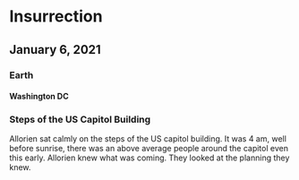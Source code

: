 # Insurrection

## January 6, 2021

### Earth

#### Washington DC

### Steps of the US Capitol Building

Allorien sat calmly on the steps of the US capitol building. It was 4 am, well before sunrise, there was an above average people around the capitol even this early. Allorien knew what was coming. They looked at the planning they knew.

